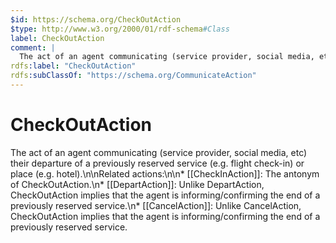 ```yaml
---
$id: https://schema.org/CheckOutAction
$type: http://www.w3.org/2000/01/rdf-schema#Class
label: CheckOutAction
comment: |
  The act of an agent communicating (service provider, social media, etc) their departure of a previously reserved service (e.g. flight check-in) or place (e.g. hotel).\n\nRelated actions:\n\n* [[CheckInAction]]: The antonym of CheckOutAction.\n* [[DepartAction]]: Unlike DepartAction, CheckOutAction implies that the agent is informing/confirming the end of a previously reserved service.\n* [[CancelAction]]: Unlike CancelAction, CheckOutAction implies that the agent is informing/confirming the end of a previously reserved service.
rdfs:label: "CheckOutAction"
rdfs:subClassOf: "https://schema.org/CommunicateAction"
---
```


# CheckOutAction

The act of an agent communicating (service provider, social media, etc) their departure of a previously reserved service (e.g. flight check-in) or place (e.g. hotel).\n\nRelated actions:\n\n* [[CheckInAction]]: The antonym of CheckOutAction.\n* [[DepartAction]]: Unlike DepartAction, CheckOutAction implies that the agent is informing/confirming the end of a previously reserved service.\n* [[CancelAction]]: Unlike CancelAction, CheckOutAction implies that the agent is informing/confirming the end of a previously reserved service.

